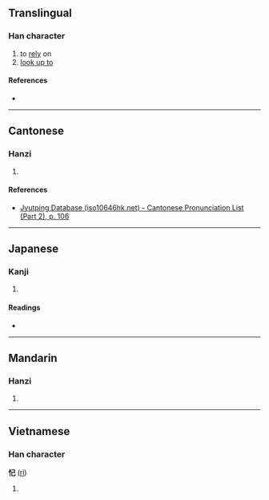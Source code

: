 {{character info/new}}
==Translingual==

===Han character===
{{Han char|rn=61|rad=心|as=03|sn=6|four=|canj=PSU|ids=⿰忄己}}

# to [[rely]] on
# [[look up to]]

====References====
* {{Han ref|kx=0375.120|dkj=10309|dj=0702.090|hdz=42273.010|uh=5FCB|ud=24523}}

----

==Cantonese==

===Hanzi===
{{yue-hanzi|jyut=[[goi2]]|y=goi2}}

# {{defn|lang=yue|sort=心03}}

====References====
* [http://www.iso10646hk.net/jp/document/download.jsp Jyutping Database (iso10646hk.net) - Cantonese Pronunciation List (Part 2), p. 106]

----

==Japanese==

===Kanji===
{{ja-kanji|grade=|rs=心03}}

# {{defn|lang=ja|sort=心03}}

====Readings====
* {{ja-readings|on=[[かい]] (kai), [[がい]] (gai)|kun=[[たのむ]] (tanomu), [[あおぐ]] (aogu)}}

----

==Mandarin==

===Hanzi===
{{cmn-hanzi|pin=[[gǎi]] ([[gai3]])|wg=kai<sup>3</sup>}}

# {{defn|lang=cmn|sort=心03}}

----

==Vietnamese==

===Han character===
'''忋''' ([[rỉ]])

# {{defn|lang=vi}}